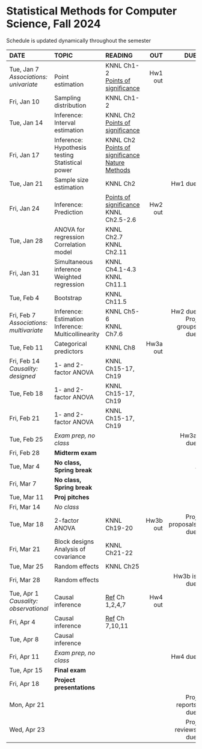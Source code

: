 <h1> Statistical Methods for Computer Science, Fall 2024 </h1>
Schedule is updated dynamically throughout the semester
</br>

<font size="3">

| DATE        | TOPIC            |READING     |      OUT |        DUE |
| :----------------   |:-----------------|:---------------| --------:| ----------:|
| Tue, Jan 7</br>*Associations: univariate*| </br>Point estimation| KNNL Ch1-2</br>[Points of significance](https://www.nature.com/articles/nmeth.2613) | Hw1 out | |
| Fri, Jan 10 | Sampling distribution|  KNNL Ch1-2|| |
| Tue, Jan 14 | Inference: Interval estimation| KNNL Ch2</br>[Points of significance](https://www.nature.com/articles/nmeth.2659) |  | |
| Fri, Jan 17 | Inference: Hypothesis testing</br>Statistical power|KNNL Ch2</br>[Points of significance](https://www.nature.com/articles/nmeth.2698)</br>[Nature Methods](https://www.nature.com/articles/nmeth.3288)  |  | |
| Tue, Jan 21 | Sample size estimation|KNNL Ch2  |  | Hw1 due|
| Fri, Jan 24 | Inference: Prediction| [Points of significance](https://www.nature.com/articles/nmeth.2738)</br>KNNL Ch2.5-2.6 | Hw2 out ||
| Tue, Jan 28 | ANOVA for regression</br>Correlation model| KNNL Ch2.7</br>KNNL Ch2.11 || |
| Fri, Jan 31 |Simultaneous inference</br>Weighted regression| KNNL Ch4.1-4.3</br>KNNL Ch11.1 || |
| Tue, Feb 4  |Bootstrap| KNNL Ch11.5  |  | |
| Fri, Feb 7  </br>*Associations: multivariate*  | Inference: Estimation</br>Inference: Multicollinearity| KNNL Ch5-6</br>KNNL Ch7.6 |  |Hw2 due</br>Proj groups due |
| Tue, Feb 11 |Categorical predictors| KNNL Ch8  | Hw3a out ||
| Fri, Feb 14 </br>*Causality: designed* | 1- and 2-factor ANOVA| KNNL Ch15-17, Ch19 |  | |
| Tue, Feb 18 |1- and 2-factor ANOVA| KNNL Ch15-17, Ch19 |
| Fri, Feb 21 | 1- and 2-factor ANOVA| KNNL Ch15-17, Ch19 |
| Tue, Feb 25 | *Exam prep, no class*| |  | Hw3a due|
| Fri, Feb 28 | **Midterm exam**|  || |
| Tue, Mar 4  |  **No class, Spring break**  |            |          |.               |
| Fri, Mar 7  |  **No class, Spring break**  |            |          |                |
| Tue, Mar 11 |**Proj pitches** | |  | |
| Fri, Mar 14 |  *No class* | |
| Tue, Mar 18 | 2-factor ANOVA| KNNL Ch19-20  | Hw3b out | Proj proposals due|
| Fri, Mar 21 | Block designs</br>Analysis of covariance| KNNL Ch21-22 | ||
| Tue, Mar 25   | Random effects | KNNL Ch25 |  | |
| Fri, Mar 28 | Random effects | |  | Hw3b is due |
| Tue, Apr 1  </br>*Causality: observational*| Causal inference| [Ref](https://matheusfacure.github.io/python-causality-handbook/landing-page.html) Ch 1,2,4,7 | Hw4 out | |
| Fri, Apr 4  | Causal inference| [Ref](https://matheusfacure.github.io/python-causality-handbook/landing-page.html) Ch 7,10,11 |  ||
| Tue, Apr 8  | Causal inference |            |          | |
| Fri, Apr 11 | *Exam prep, no class*   |            |          |  Hw4 due          |
| Tue, Apr 15 | **Final exam**      |            |          | |
| Fri, Apr 18 | **Project presentations**   |            |          |            |
| Mon, Apr 21 |                  |            |          | Proj reports due           |
| Wed, Apr 23 |                  |            |          | Proj reviews due           |
</font>






